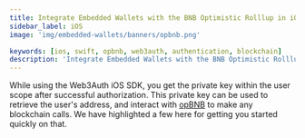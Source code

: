```yaml
---
title: Integrate Embedded Wallets with the BNB Optimistic Rolllup in iOS/Swift Applications
sidebar_label: iOS
image: 'img/embedded-wallets/banners/opbnb.png'

keywords: [ios, swift, opbnb, web3auth, authentication, blockchain]
description: 'Integrate Embedded Wallets with the BNB Optimistic Rolllup in iOS/Swift Applications | Embedded Wallets'
---
```



While using the Web3Auth iOS SDK, you get the private key within the user scope after successful authorization. This private key can be used to retrieve the user's address, and interact with [opBNB](https://opbnb.bnbchain.org/) to make any blockchain calls. We have highlighted a few here for getting you started quickly on that.

<EVMInteraction />
